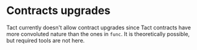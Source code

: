 # Contracts upgrades

Tact currently doesn't allow contract upgrades since Tact contracts have more convoluted nature than the ones in `func`. It is theoretically possible, but required tools are not here.